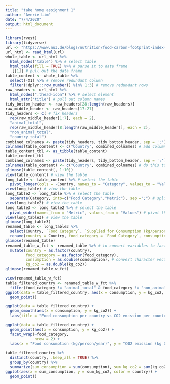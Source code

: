 ```yaml
---
title: "take home assignment 1"
author: "Averie Lim"
date: "7/4/2020"
output: html_document
---
```


```r

library(rvest)
library(tidyverse)
url <- "https://www.nu3.de/blogs/nutrition/food-carbon-footprint-index-2018"
url_html <- read_html(url)
whole_table <- url_html %>% 
  html_nodes('table') %>% # select table
  html_table(fill = TRUE) %>% # parse it to date frame
  .[[1]] # pull out the data frame
table_content <- whole_table %>%
  select(-X1) %>% # remove redundant column
  filter(!dplyr::row_number() %in% 1:3) # remove redundant rows
raw_headers <- url_html %>%
  html_nodes(".thead-icon") %>% # select element 
  html_attr('title') # pull out column names
tidy_bottom_header <- raw_headers[28:length(raw_headers)]
raw_middle_header <- raw_headers[17:27]
tidy_headers <- c( # fix headers
  rep(raw_middle_header[1:7], each = 2),
  "animal_total",
  rep(raw_middle_header[8:length(raw_middle_header)], each = 2),
  "non_animal_total",
  "country_total")
combined_colnames <- paste(tidy_headers, tidy_bottom_header, sep = ';') # create column names
colnames(table_content) <- c("Country", combined_colnames) # add column names
table_content_tbl <- as_tibble(table_content)
table_content_tbl
combined_colnames <- paste(tidy_headers, tidy_bottom_header, sep = ';')
colnames(table_content) <- c("Country", combined_colnames) # do this to display the column names because previously all column names were "animal products"
glimpse(table_content[, 1:10])
view(table_content) # view the table
long_table <- table_content %>% # select the table
  pivot_longer(cols = -Country, names_to = "Category", values_to = "Values") # pivot the non-variable columns into rows
view(long_table) # view the table
long_table2 <- long_table %>% # select the table
  separate(Category, into=c("Food Category","Metric"), sep =";") # split the column "Category" into two
view(long_table2) # view the table
long_table3 <- long_table2 %>% # select the table
  pivot_wider(names_from = "Metric", values_from = "Values") # pivot the rows into columns
view(long_table3) # view the table
glimpse(long_table3)
renamed_table <- long_table3 %>%
  select(Country, `Food Category`, `Supplied for Consumption (kg/person/year)`, `Kg CO2/person/year`) %>%
  rename(country = Country, food_category = `Food Category`, consumption = `Supplied for Consumption (kg/person/year)`, kg_co2 = `Kg CO2/person/year`) # change the column names (part 3 of assignment)
glimpse(renamed_table)
renamed_table_w_fct <- renamed_table %>% # to convert variables to factors (part 4 of assignment)
  mutate(country = as.factor(country),
         food_category = as.factor(food_category),
         consumption = as.double(consumption), # convert character vectors to double
         kg_co2 = as.double(kg_co2))
glimpse(renamed_table_w_fct)
```

```r

view(renamed_table_w_fct)
table_filtered_country <- renamed_table_w_fct %>%
  filter(food_category != "animal_total" & food_category != "non_animal_total" & food_category != "country_total") # filter out the summation values
ggplot(data = table_filtered_country, aes(x = consumption, y = kg_co2, color = country)) +
  geom_point()
```

```r
ggplot(data = table_filtered_country) +
  geom_smooth(aes(x = consumption, y = kg_co2)) +
  labs(title = "Food consumption per country vs CO2 emission per country", x = "Food consumption (kg/person/year)", y = "CO2 emission (kg CO2/person/year")
```

```r
ggplot(data = table_filtered_country) +
  geom_point(aes(x = consumption, y = kg_co2)) +
  facet_wrap(~food_category,
             nrow = 2) + 
  labs(x = "Food consumption (kg/person/year)", y = "CO2 emission (kg CO2/person/year")
```

```r
table_filtered_country %>%
  distinct(country, .keep_all = TRUE) %>%
  group_by(country) %>%
  summarize(sum_consumption = sum(consumption), sum_kg_co2 = sum(kg_co2)) %>%
ggplot(aes(x = sum_consumption, y = sum_kg_co2, color = country)) +
  geom_point()
```
